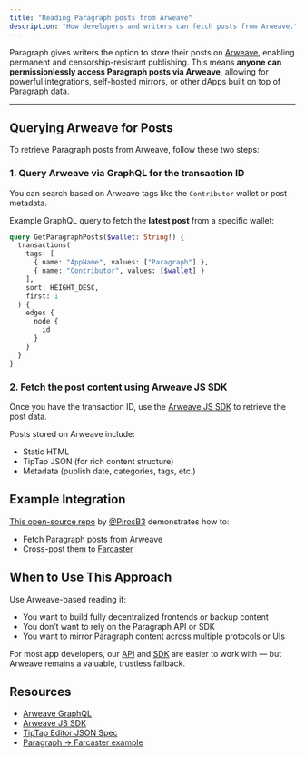 ```yaml
---
title: "Reading Paragraph posts from Arweave"
description: "How developers and writers can fetch posts from Arweave."
---
```


Paragraph gives writers the option to store their posts on [Arweave](https://www.arweave.org/), enabling permanent and censorship-resistant publishing. This means **anyone can permissionlessly access Paragraph posts via Arweave**, allowing for powerful integrations, self-hosted mirrors, or other dApps built on top of Paragraph data.

---

## Querying Arweave for Posts

To retrieve Paragraph posts from Arweave, follow these two steps:

### 1. Query Arweave via GraphQL for the transaction ID

You can search based on Arweave tags like the `Contributor` wallet or post metadata.

Example GraphQL query to fetch the **latest post** from a specific wallet:

```graphql
query GetParagraphPosts($wallet: String!) {
  transactions(
    tags: [
      { name: "AppName", values: ["Paragraph"] },
      { name: "Contributor", values: [$wallet] }
    ],
    sort: HEIGHT_DESC,
    first: 1
  ) {
    edges {
      node {
        id
      }
    }
  }
}
```

### **2. Fetch the post content using Arweave JS SDK**

Once you have the transaction ID, use the [Arweave JS SDK](https://github.com/ArweaveTeam/arweave-js) to retrieve the post data.

Posts stored on Arweave include:

- Static HTML
- TipTap JSON (for rich content structure)
- Metadata (publish date, categories, tags, etc.)

## **Example Integration**

[This open-source repo](https://github.com/PirosB3/Paragraph-Farcaster-xposter) by [@PirosB3](https://github.com/PirosB3) demonstrates how to:

- Fetch Paragraph posts from Arweave
- Cross-post them to [Farcaster](https://www.farcaster.xyz/)

## **When to Use This Approach**

Use Arweave-based reading if:

- You want to build fully decentralized frontends or backup content
- You don’t want to rely on the Paragraph API or SDK
- You want to mirror Paragraph content across multiple protocols or UIs

For most app developers, our [API](/development/api-sdk-overview) and [SDK](/development/sdk/index) are easier to work with — but Arweave remains a valuable, trustless fallback.

## **Resources**

- [Arweave GraphQL](https://arweave.net/graphql)
- [Arweave JS SDK](https://github.com/ArweaveTeam/arweave-js)
- [TipTap Editor JSON Spec](https://github.com/ueberdosis/tiptap)
- [Paragraph → Farcaster example](https://github.com/PirosB3/Paragraph-Farcaster-xposter)